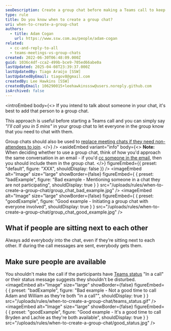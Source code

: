 ```yaml
---
seoDescription: Create a group chat before making a Teams call to keep everyone involved and avoid disrupting others.
type: rule
title: Do you know when to create a group chat?
uri: when-to-create-a-group-chat
authors:
  - title: Adam Cogan
    url: https://www.ssw.com.au/people/adam-cogan
related:
  - cc-and-reply-to-all
  - teams-meetings-vs-group-chats
created: 2022-06-30T06:48:09.000Z
guid: 1036c4df-cca2-499b-bce9-705ed66abe0a
lastUpdated: 2025-04-08T23:39:37.000Z
lastUpdatedBy: Tiago Araújo [SSW]
lastUpdatedByEmail: tiagov8@gmail.com
createdBy: Lee Hawkins [SSW]
createdByEmail: 106290015+leehawkinsssw@users.noreply.github.com
isArchived: false
---
```


<introEmbed
  body={<>
If you intend to talk about someone in your chat, it's best to add that person to a group chat.

This approach is useful before starting a Teams call and you can simply say _"I'll call you in 5 mins"_ in your group chat to let everyone in the group know that you need to chat with them.

Group chats should also be used to [replace meeting chats if they need non-attendees to join](/teams-meetings-vs-group-chats).
  </>}
/>
<asideEmbed
  variant="info"
  body={<>
    **Note:** When deciding whether to use a group chat, think of how you'd approach the same conversation in an email - if you'd [cc someone in the email](/cc-and-reply-to-all), then you should include them in the group chat.
  </>}
  figureEmbed={{
    preset: "default",
    figure: "XXX",
    shouldDisplay: false
  }}
/>
<imageEmbed
  alt="Image"
  size="large"
  showBorder={false}
  figureEmbed={ {
    preset: "badExample",
    figure: "Bad example - Mentioning someone in a chat they are not participating",
    shouldDisplay: true
  } }
  src="/uploads/rules/when-to-create-a-group-chat/group_chat_bad_example.jpg"
/>
<imageEmbed
  alt="Image"
  size="large"
  showBorder={false}
  figureEmbed={ {
    preset: "goodExample",
    figure: "Good example - Initiating a group chat with everyone involved",
    shouldDisplay: true
  } }
  src="/uploads/rules/when-to-create-a-group-chat/group_chat_good_example.jpg"
/>

## What if people are sitting next to each other

Always add everybody into the chat, even if they’re sitting next to each other. If during the call messages are sent, everybody gets them.

## Make sure people are available

You shouldn't make the call if the participants have [Teams status](/use-the-status-message-in-teams) "In a call" or their status message suggests they shouldn't be disturbed.
<imageEmbed
  alt="Image"
  size="large"
  showBorder={false}
  figureEmbed={ {
    preset: "badExample",
    figure: "Bad example - Not a good time to call Adam and William as they're both \"in a call\"",
    shouldDisplay: true
  } }
  src="/uploads/rules/when-to-create-a-group-chat/teams_status.gif"
/>
<imageEmbed
  alt="Image"
  size="large"
  showBorder={false}
  figureEmbed={ {
    preset: "goodExample",
    figure: "Good example - It's a good time to call Bryden and Lachie as they're both available",
    shouldDisplay: true
  } }
  src="/uploads/rules/when-to-create-a-group-chat/good_status.jpg"
/>
